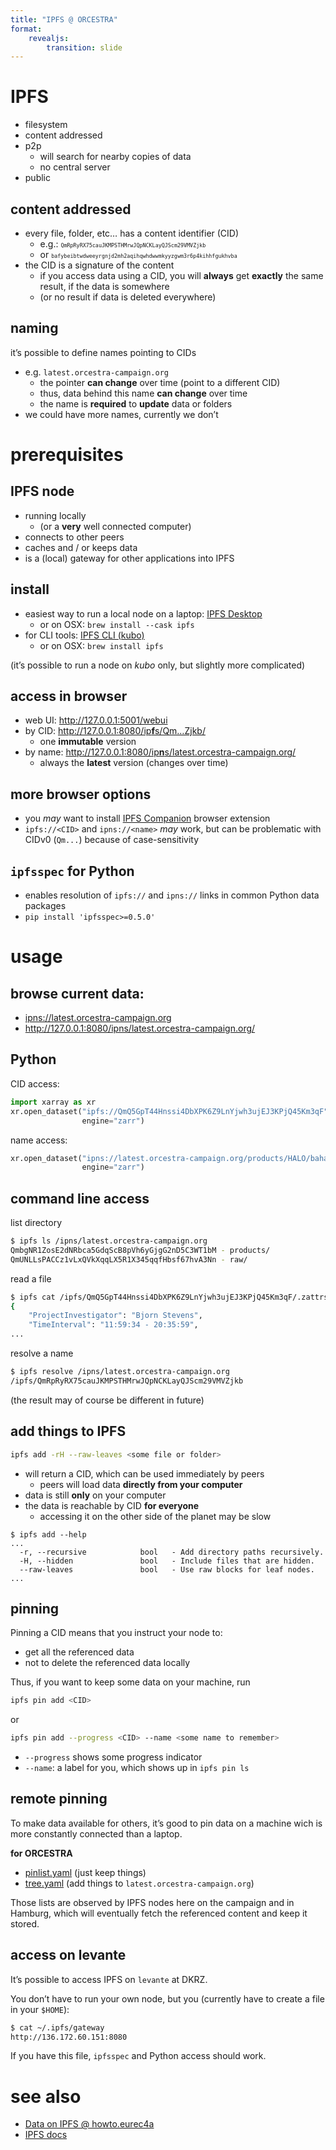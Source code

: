 ```yaml
---
title: "IPFS @ ORCESTRA"
format: 
    revealjs:
        transition: slide
---
```


# IPFS

* filesystem
* content addressed
* p2p
    * will search for nearby copies of data
    * no central server
* public

## content addressed

* every file, folder, etc... has a content identifier (CID)
    * e.g.: `QmRpRyRX75cauJKMPSTHMrwJQpNCKLayQJScm29VMVZjkb`{style='font-size: .6em;'}
    * or `bafybeibtwdweeyrgnjd2mh2aqihqwhdwwmkyyzgwm3r6p4kihhfgukhvba`{style='font-size: .6em;'}
* the CID is a signature of the content
    * if you access data using a CID, you will **always** get **exactly** the same result, if the data is somewhere
    * (or no result if data is deleted everywhere)

## naming

it's possible to define names pointing to CIDs

* e.g. `latest.orcestra-campaign.org`
    * the pointer **can change** over time (point to a different CID)
    * thus, data behind this name **can change** over time
    * the name is **required** to **update** data or folders
* we could have more names, currently we don't

# prerequisites

## IPFS node

* running locally
    * (or a **very** well connected computer)
* connects to other peers
* caches and / or keeps data
* is a (local) gateway for other applications into IPFS

## install

* easiest way to run a local node on a laptop: [IPFS Desktop](https://docs.ipfs.tech/install/ipfs-desktop/)
    * or on OSX: `brew install --cask ipfs`
* for CLI tools: [IPFS CLI (kubo)](https://docs.ipfs.tech/install/command-line/#system-requirements)
    * or on OSX: `brew install ipfs`

(it's possible to run a node on *kubo* only, but slightly more complicated)

## access in browser

* web UI: [http://127.0.0.1:5001/webui](http://127.0.0.1:5001/webui)
* by CID: [http://127.0.0.1:8080/ip**f**s/Qm...Zjkb/](http://127.0.0.1:8080/ipfs/QmRpRyRX75cauJKMPSTHMrwJQpNCKLayQJScm29VMVZjkb/)
    * one **immutable** version
* by name: [http://127.0.0.1:8080/ip**n**s/latest.orcestra-campaign.org/](http://127.0.0.1:8080/ipns/latest.orcestra-campaign.org/)
    * always the **latest** version (changes over time)

## more browser options

* you *may* want to install [IPFS Companion](https://docs.ipfs.tech/install/ipfs-companion/) browser extension
* `ipfs://<CID>` and `ipns://<name>` *may* work, but can be problematic with CIDv0 (`Qm...`) because of case-sensitivity
    

## `ipfsspec` for Python

* enables resolution of `ipfs://` and `ipns://` links in common Python data packages
* `pip install 'ipfsspec>=0.5.0'`

# usage

## browse current data:

* [ipns://latest.orcestra-campaign.org](ipns://latest.orcestra-campaign.org)
* [http://127.0.0.1:8080/ipns/latest.orcestra-campaign.org/](http://127.0.0.1:8080/ipns/latest.orcestra-campaign.org/)

## Python

CID access:

```python
import xarray as xr
xr.open_dataset("ipfs://QmQ5GpT44Hnssi4DbXPK6Z9LnYjwh3ujEJ3KPjQ45Km3qF",
                engine="zarr")
```

name access:
```python
xr.open_dataset("ipns://latest.orcestra-campaign.org/products/HALO/bahamas/ql/HALO-20240811a.zarr",
                engine="zarr")
```

## command line access

list directory

```bash
$ ipfs ls /ipns/latest.orcestra-campaign.org
QmbgNR1ZosE2dNRbca5GdqScB8pVh6yGjgG2nD5C3WT1bM - products/
QmUNLLsPACCz1vLxQVkXqqLX5R1X345qqfHbsf67hvA3Nn - raw/
```

:::{.fragment}
read a file

```bash
$ ipfs cat /ipfs/QmQ5GpT44Hnssi4DbXPK6Z9LnYjwh3ujEJ3KPjQ45Km3qF/.zattrs
{
    "ProjectInvestigator": "Bjorn Stevens",
    "TimeInterval": "11:59:34 - 20:35:59",
...
```
:::

:::{.fragment}
resolve a name

```bash
$ ipfs resolve /ipns/latest.orcestra-campaign.org
/ipfs/QmRpRyRX75cauJKMPSTHMrwJQpNCKLayQJScm29VMVZjkb
```
(the result may of course be different in future)
:::

## add things to IPFS

```bash
ipfs add -rH --raw-leaves <some file or folder>
```

* will return a CID, which can be used immediately by peers
  * peers will load data **directly from your computer**
* data is still **only** on your computer
* the data is reachable by CID **for everyone**
  * accessing it on the other side of the planet may be slow

```
$ ipfs add --help
...
  -r, --recursive            bool   - Add directory paths recursively.
  -H, --hidden               bool   - Include files that are hidden.
  --raw-leaves               bool   - Use raw blocks for leaf nodes.
...
```

## pinning


Pinning a CID means that you instruct your node to:

* get all the referenced data
* not to delete the referenced data locally

Thus, if you want to keep some data on your machine, run

```bash
ipfs pin add <CID>
```

or 

```bash
ipfs pin add --progress <CID> --name <some name to remember>
```

* `--progress` shows some progress indicator
* `--name`: a label for you, which shows up in `ipfs pin ls`

## remote pinning

To make data available for others, it's good to pin data on a machine wich is more constantly connected than a laptop.

**for ORCESTRA**

* [pinlist.yaml](https://github.com/orcestra-campaign/ipfs_tools/blob/main/pinlist.yaml) (just keep things)
* [tree.yaml](https://github.com/orcestra-campaign/ipfs_tools/blob/main/tree.yaml) (add things to `latest.orcestra-campaign.org`)

Those lists are observed by IPFS nodes here on the campaign and in Hamburg, which will eventually fetch the referenced content and keep it stored.

## access on levante

It's possible to access IPFS on `levante` at DKRZ.

You don't have to run your own node, but you (currently have to create a file in your `$HOME`):

```bash
$ cat ~/.ipfs/gateway
http://136.172.60.151:8080
```

If you have this file, `ipfsspec` and Python access should work.

# see also

* [Data on IPFS @ howto.eurec4a](https://howto.eurec4a.eu/data_on_ipfs.html)
* [IPFS docs](https://docs.ipfs.tech/)
